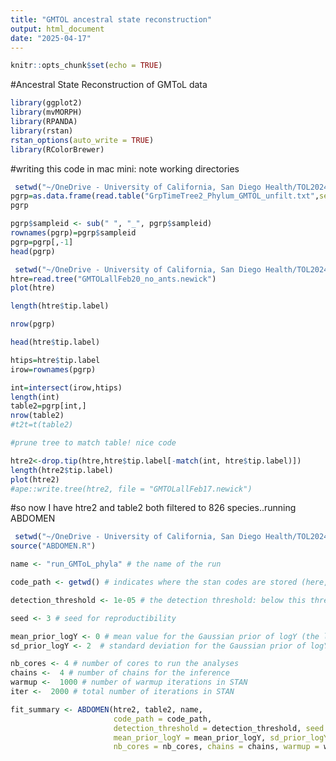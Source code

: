 ```yaml
---
title: "GMTOL ancestral state reconstruction"
output: html_document
date: "2025-04-17"
---
```


```r
knitr::opts_chunk$set(echo = TRUE)
```

#Ancestral State Reconstruction of GMToL data

```r
library(ggplot2)
library(mvMORPH)
library(RPANDA)
library(rstan)
rstan_options(auto_write = TRUE)
library(RColorBrewer)
```

#writing this code in mac mini: note working directories

```r
 setwd("~/OneDrive - University of California, San Diego Health/TOL2024/phylo")
pgrp=as.data.frame(read.table("GrpTimeTree2_Phylum_GMTOL_unfilt.txt",sep='\t',header=TRUE))
pgrp

pgrp$sampleid <- sub(" ", "_", pgrp$sampleid)
rownames(pgrp)=pgrp$sampleid
pgrp=pgrp[,-1]
head(pgrp)

 setwd("~/OneDrive - University of California, San Diego Health/TOL2024/phylo")
htre=read.tree("GMTOLallFeb20_no_ants.newick")
plot(htre)

length(htre$tip.label)

nrow(pgrp)

head(htre$tip.label)

htips=htre$tip.label
irow=rownames(pgrp)

int=intersect(irow,htips)
length(int)
table2=pgrp[int,]
nrow(table2)
#t2t=t(table2)

#prune tree to match table! nice code

htre2<-drop.tip(htre,htre$tip.label[-match(int, htre$tip.label)])
length(htre2$tip.label)
plot(htre2)
#ape::write.tree(htre2, file = "GMTOLallFeb17.newick")
```
#so now I have htre2 and table2 both filtered to 826 species..running ABDOMEN
```r
 setwd("~/OneDrive - University of California, San Diego Health/TOL2024/phylo")
source("ABDOMEN.R")

name <- "run_GMToL_phyla" # the name of the run

code_path <- getwd() # indicates where the stan codes are stored (here, there are directly stored in the working directory) and where the ABDOMEN plots will be generated.

detection_threshold <- 1e-05 # the detection threshold: below this threshold, we assume that we cannot detect the microbial taxa (either because it is not present or because we cannot detect very rare taxa with metabarcoding techniques). Then, all relative abundances below this threshold are set to this threshold. 

seed <- 3 # seed for reproductibility

mean_prior_logY <- 0 # mean value for the Gaussian prior of logY (the latent variables that correspond to the total microbial abundances, relative to the ancestral ones)
sd_prior_logY <- 2  # standard deviation for the Gaussian prior of logY (the latent variables that correspond to the total microbial abundances, relative to the ancestral ones)

nb_cores <- 4 # number of cores to run the analyses
chains <-  4 # number of chains for the inference
warmup <-  1000 # number of warmup iterations in STAN
iter <-  2000 # total number of iterations in STAN

fit_summary <- ABDOMEN(htre2, table2, name, 
                       code_path = code_path,
                       detection_threshold = detection_threshold, seed = seed, 
                       mean_prior_logY = mean_prior_logY, sd_prior_logY = sd_prior_logY,
                       nb_cores = nb_cores, chains = chains, warmup = warmup, iter = iter)
```

